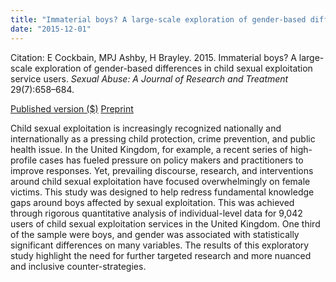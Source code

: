 ```yaml
---
title: "Immaterial boys? A large-scale exploration of gender-based differences in child sexual exploitation service users"
date: "2015-12-01"
---
```


Citation: E Cockbain, MPJ Ashby, H Brayley. 2015. Immaterial boys? A large-scale exploration of gender-based differences in child sexual exploitation service users. _Sexual Abuse: A Journal of Research and Treatment_ 29(7):658--684.

[Published version ($)](http://doi.org/10.1177/1079063215616817){.btn .btn-primary}
[Preprint](http://irep.ntu.ac.uk/id/eprint/30597/){.btn .btn-primary}

Child sexual exploitation is increasingly recognized nationally and internationally as a pressing child protection, crime prevention, and public health issue. In the United Kingdom, for example, a recent series of high-profile cases has fueled pressure on policy makers and practitioners to improve responses. Yet, prevailing discourse, research, and interventions around child sexual exploitation have focused overwhelmingly on female victims. This study was designed to help redress fundamental knowledge gaps around boys affected by sexual exploitation. This was achieved through rigorous quantitative analysis of individual-level data for 9,042 users of child sexual exploitation services in the United Kingdom. One third of the sample were boys, and gender was associated with statistically significant differences on many variables. The results of this exploratory study highlight the need for further targeted research and more nuanced and inclusive counter-strategies.

